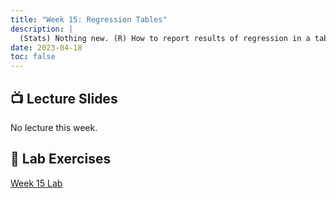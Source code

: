 ```yaml
---
title: "Week 15: Regression Tables"
description: |
  (Stats) Nothing new. (R) How to report results of regression in a table with R.
date: 2023-04-18
toc: false
---
```


## 📺 Lecture Slides {.reveal-viewport}

No lecture this week.  

## 🔬 Lab Exercises

[Week 15 Lab](../labs/15-regression-tables-lab.qmd)
